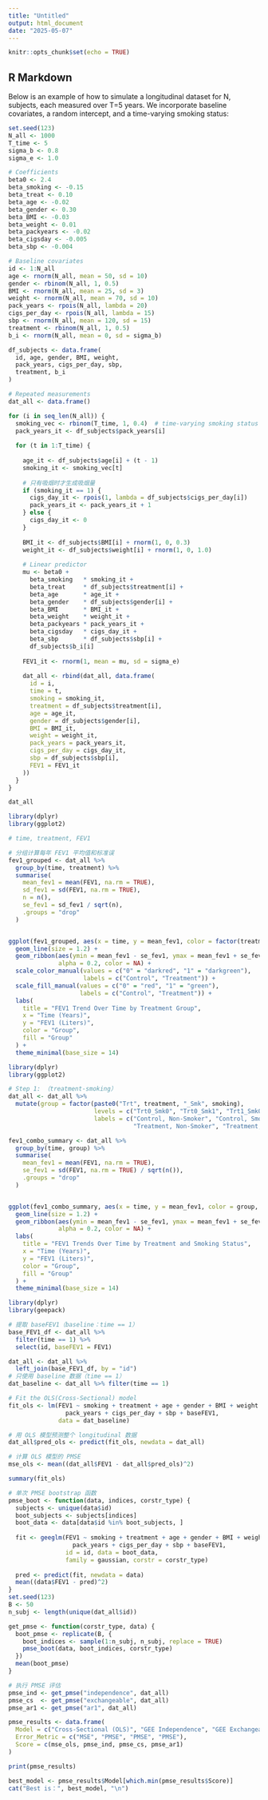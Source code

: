 ```yaml
---
title: "Untitled"
output: html_document
date: "2025-05-07"
---
```


```r
knitr::opts_chunk$set(echo = TRUE)
```

## R Markdown
Below is an example of how to simulate a longitudinal dataset for N, subjects, each measured over T=5 years. We incorporate baseline covariates, a random intercept, and a time-varying smoking status:
```r
set.seed(123)
N_all <- 1000
T_time <- 5
sigma_b <- 0.8
sigma_e <- 1.0

# Coefficients
beta0 <- 2.4
beta_smoking <- -0.15
beta_treat <- 0.10
beta_age <- -0.02
beta_gender <- 0.30
beta_BMI <- -0.03
beta_weight <- 0.01
beta_packyears <- -0.02
beta_cigsday <- -0.005
beta_sbp <- -0.004

# Baseline covariates
id <- 1:N_all
age <- rnorm(N_all, mean = 50, sd = 10)
gender <- rbinom(N_all, 1, 0.5)
BMI <- rnorm(N_all, mean = 25, sd = 3)
weight <- rnorm(N_all, mean = 70, sd = 10)
pack_years <- rpois(N_all, lambda = 20)
cigs_per_day <- rpois(N_all, lambda = 15)
sbp <- rnorm(N_all, mean = 120, sd = 15)
treatment <- rbinom(N_all, 1, 0.5)
b_i <- rnorm(N_all, mean = 0, sd = sigma_b)

df_subjects <- data.frame(
  id, age, gender, BMI, weight,
  pack_years, cigs_per_day, sbp,
  treatment, b_i
)

# Repeated measurements
dat_all <- data.frame()

for (i in seq_len(N_all)) {
  smoking_vec <- rbinom(T_time, 1, 0.4)  # time-varying smoking status
  pack_years_it <- df_subjects$pack_years[i]
  
  for (t in 1:T_time) {
    
    age_it <- df_subjects$age[i] + (t - 1)
    smoking_it <- smoking_vec[t]
    
    # 只有吸烟时才生成吸烟量
    if (smoking_it == 1) {
      cigs_day_it <- rpois(1, lambda = df_subjects$cigs_per_day[i])
      pack_years_it <- pack_years_it + 1
    } else {
      cigs_day_it <- 0
    }
    
    BMI_it <- df_subjects$BMI[i] + rnorm(1, 0, 0.3)
    weight_it <- df_subjects$weight[i] + rnorm(1, 0, 1.0)
    
    # Linear predictor
    mu <- beta0 +
      beta_smoking   * smoking_it +
      beta_treat     * df_subjects$treatment[i] +
      beta_age       * age_it +
      beta_gender    * df_subjects$gender[i] +
      beta_BMI       * BMI_it +
      beta_weight    * weight_it +
      beta_packyears * pack_years_it +
      beta_cigsday   * cigs_day_it +
      beta_sbp       * df_subjects$sbp[i] +
      df_subjects$b_i[i]
    
    FEV1_it <- rnorm(1, mean = mu, sd = sigma_e)
    
    dat_all <- rbind(dat_all, data.frame(
      id = i,
      time = t,
      smoking = smoking_it,
      treatment = df_subjects$treatment[i],
      age = age_it,
      gender = df_subjects$gender[i],
      BMI = BMI_it,
      weight = weight_it,
      pack_years = pack_years_it,
      cigs_per_day = cigs_day_it,
      sbp = df_subjects$sbp[i],
      FEV1 = FEV1_it
    ))
  }
}


```

```r
dat_all
```
```r
library(dplyr)
library(ggplot2)

# time, treatment, FEV1

# 分组计算每年 FEV1 平均值和标准误
fev1_grouped <- dat_all %>%
  group_by(time, treatment) %>%
  summarise(
    mean_fev1 = mean(FEV1, na.rm = TRUE),
    sd_fev1 = sd(FEV1, na.rm = TRUE),
    n = n(),
    se_fev1 = sd_fev1 / sqrt(n),
    .groups = "drop"
  )


ggplot(fev1_grouped, aes(x = time, y = mean_fev1, color = factor(treatment))) +
  geom_line(size = 1.2) +
  geom_ribbon(aes(ymin = mean_fev1 - se_fev1, ymax = mean_fev1 + se_fev1, fill = factor(treatment)),
              alpha = 0.2, color = NA) +
  scale_color_manual(values = c("0" = "darkred", "1" = "darkgreen"),
                     labels = c("Control", "Treatment")) +
  scale_fill_manual(values = c("0" = "red", "1" = "green"),
                    labels = c("Control", "Treatment")) +
  labs(
    title = "FEV1 Trend Over Time by Treatment Group",
    x = "Time (Years)",
    y = "FEV1 (Liters)",
    color = "Group",
    fill = "Group"
  ) +
  theme_minimal(base_size = 14)

```
```r
library(dplyr)
library(ggplot2)

# Step 1: （treatment-smoking）
dat_all <- dat_all %>%
  mutate(group = factor(paste0("Trt", treatment, "_Smk", smoking),
                        levels = c("Trt0_Smk0", "Trt0_Smk1", "Trt1_Smk0", "Trt1_Smk1"),
                        labels = c("Control, Non-Smoker", "Control, Smoker",
                                   "Treatment, Non-Smoker", "Treatment, Smoker")))

fev1_combo_summary <- dat_all %>%
  group_by(time, group) %>%
  summarise(
    mean_fev1 = mean(FEV1, na.rm = TRUE),
    se_fev1 = sd(FEV1, na.rm = TRUE) / sqrt(n()),
    .groups = "drop"
  )


ggplot(fev1_combo_summary, aes(x = time, y = mean_fev1, color = group, fill = group)) +
  geom_line(size = 1.2) +
  geom_ribbon(aes(ymin = mean_fev1 - se_fev1, ymax = mean_fev1 + se_fev1),
              alpha = 0.2, color = NA) +
  labs(
    title = "FEV1 Trends Over Time by Treatment and Smoking Status",
    x = "Time (Years)",
    y = "FEV1 (Liters)",
    color = "Group",
    fill = "Group"
  ) +
  theme_minimal(base_size = 14)

```

```r
library(dplyr)
library(geepack)

# 提取 baseFEV1（baseline：time == 1）
base_FEV1_df <- dat_all %>%
  filter(time == 1) %>%
  select(id, baseFEV1 = FEV1)

dat_all <- dat_all %>%
  left_join(base_FEV1_df, by = "id")
# 只使用 baseline 数据（time == 1）
dat_baseline <- dat_all %>% filter(time == 1)

# Fit the OLS(Cross-Sectional) model
fit_ols <- lm(FEV1 ~ smoking + treatment + age + gender + BMI + weight +
                pack_years + cigs_per_day + sbp + baseFEV1,
              data = dat_baseline)

# 用 OLS 模型预测整个 longitudinal 数据
dat_all$pred_ols <- predict(fit_ols, newdata = dat_all)

# 计算 OLS 模型的 PMSE
mse_ols <- mean((dat_all$FEV1 - dat_all$pred_ols)^2)

summary(fit_ols)
```

```r
# 单次 PMSE bootstrap 函数
pmse_boot <- function(data, indices, corstr_type) {
  subjects <- unique(data$id)
  boot_subjects <- subjects[indices]
  boot_data <- data[data$id %in% boot_subjects, ]
  
  fit <- geeglm(FEV1 ~ smoking + treatment + age + gender + BMI + weight +
                  pack_years + cigs_per_day + sbp + baseFEV1,
                id = id, data = boot_data,
                family = gaussian, corstr = corstr_type)
  
  pred <- predict(fit, newdata = data)
  mean((data$FEV1 - pred)^2)
}
set.seed(123)
B <- 50
n_subj <- length(unique(dat_all$id))

get_pmse <- function(corstr_type, data) {
  boot_pmse <- replicate(B, {
    boot_indices <- sample(1:n_subj, n_subj, replace = TRUE)
    pmse_boot(data, boot_indices, corstr_type)
  })
  mean(boot_pmse)
}

# 执行 PMSE 评估
pmse_ind <- get_pmse("independence", dat_all)
pmse_cs  <- get_pmse("exchangeable", dat_all)
pmse_ar1 <- get_pmse("ar1", dat_all)

```

```r
pmse_results <- data.frame(
  Model = c("Cross-Sectional (OLS)", "GEE Independence", "GEE Exchangeable", "GEE AR-1"),
  Error_Metric = c("MSE", "PMSE", "PMSE", "PMSE"),
  Score = c(mse_ols, pmse_ind, pmse_cs, pmse_ar1)
)

print(pmse_results)

best_model <- pmse_results$Model[which.min(pmse_results$Score)]
cat("Best is：", best_model, "\n")

```
```r

```

